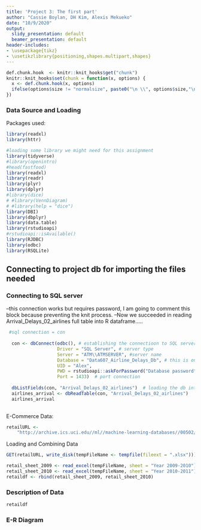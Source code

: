 ```yaml
---
title: 'Project 3: The first part'
author: "Cassie Boylan, DH Kim, Alexis Mekueko"
date: "10/9/2020"
output:
  slidy_presentation: default
  beamer_presentation: default
header-includes:
- \usepackage{tikz}
- \usetikzlibrary{positioning,shapes.multipart,shapes}
---
```



```r

def.chunk.hook  <- knitr::knit_hooks$get("chunk")
knitr::knit_hooks$set(chunk = function(x, options) {
  x <- def.chunk.hook(x, options)
  ifelse(options$size != "normalsize", paste0("\n \\", options$size,"\n\n", x, "\n\n \\normalsize"), x)
})


```

### Data Source and Loading
Packages used:

```r


library(readxl)
library(httr)

#loading some library we might need for this assignment
library(tidyverse) 
#library(openintro)
#head(fastfood)
library(readxl)
library(readr)
library(plyr)
library(dplyr)
#library(dice)
# #library(VennDiagram)
# #library(help = "dice")
library(DBI)
library(dbplyr)
library(data.table)
library(rstudioapi)
#rstudioapi::isAvailable()
library(RJDBC)
library(odbc)
library(RSQLite)


```

## Connecting to project db for importing the files needed 

### Connecting to SQL server
--this connection works but requires password, I am going to comment this block because preventing the knit process.
 --Now we succeeded in reading Arrival_Delays_02_airlines full table into R dataframe.....

 
```r


 
 #sql connection = con
 
  con <- dbConnect(odbc(), # establishing the connectioon to SQL server to access db
                   Driver = "SQL Server", # server type
                   Server = "ATM\\ATMSERVER", #server name
                   Database = "Data607_Airline_Delays_Db", # this is one of the db I want to import
                   UID = "Alex", 
                   PWD = rstudioapi::askForPassword("Database password"), # password required
                   Port = 1433)  # port connection
 
  dbListFields(con, "Arrival_Delays_02_airlines")  # loading the db into R for manipulation and analysis
  airlines_arrival <- dbReadTable(con, "Arrival_Delays_02_airlines") 
  airlines_arrival 
  

```


E-Commerce Data:
```r


retailURL <- 
    "http://archive.ics.uci.edu//ml//machine-learning-databases//00502//online_retail_II.xlsx"


```

Loading and Combining Data 
```r

GET(retailURL, write_disk(tempFileName <- tempfile(fileext = ".xlsx")))


```



```r


retail_sheet_2009 <- read_excel(tempFileName, sheet = "Year 2009-2010")
retail_sheet_2010 <- read_excel(tempFileName, sheet = "Year 2010-2011")
retaildf <- rbind(retail_sheet_2009, retail_sheet_2010)


```


### Description of Data
```r

retaildf


```

### E-R Diagram

\tikzset{basic/.style={
        draw,
        rectangle split,
        rectangle split parts=2,
        rectangle split part fill={blue!20,white},
        minimum width=2.5cm,
        text width=2cm,
        align=left,
        font=\itshape
    },
    Diamond/.style={ diamond, 
                        draw, 
                        shape aspect=2, 
                        inner sep = 2pt,
                        text centered,
                        fill=blue!10!white,
                        font=\itshape
                      }}
\begin{tikzpicture}
\node[basic] (product) 
{product
\nodepart{second}
\underline{product\_id}\\
product\_name};
\node[basic,right=2cm of product] (invoice) 
{invoice
\nodepart{second}
\underline{invoice\_id}\\
customer\_id\\
invoice\_date};
\draw (product) -- (invoice) ;
\node[basic,right=2cm of invoice] (invoiceitem) 
{invoiceitem
\nodepart{second}
\underline{invoice\_id}\\
\underline{product\_id}\\
price\\
quantity};
\draw (invoice) -- (invoiceitem) ;
\node[basic,below=1.5cm of invoice] (customer) 
{customer
\nodepart{second}
\underline{customer\_id}\\
	country};
\draw (invoice) -- (customer) ;
\end{tikzpicture}

